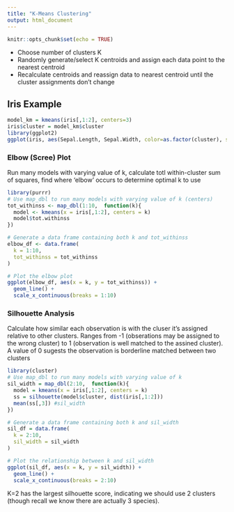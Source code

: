 ---
title: "K-Means Clustering"
output: html_document
---

```{r setup, include=FALSE}
knitr::opts_chunk$set(echo = TRUE)
```

* Choose number of clusters K 
* Randomly generate/select K centroids and assign each data point to the nearest centroid
* Recalculate centroids and reassign data to nearest centroid until the cluster assignments don't change

## Iris Example
```{r}
model_km = kmeans(iris[,1:2], centers=3)
iris$cluster = model_km$cluster
library(ggplot2)
ggplot(iris, aes(Sepal.Length, Sepal.Width, color=as.factor(cluster), shape=Species)) + geom_point(size=2) + theme(legend.title = element_blank())
```

### Elbow (Scree) Plot
Run many models with varying value of k, calculate totl within-cluster sum of squares, find where 'elbow' occurs to determine optimal k to use
```{r}
library(purrr)
# Use map_dbl to run many models with varying value of k (centers)
tot_withinss <- map_dbl(1:10,  function(k){
  model <- kmeans(x = iris[,1:2], centers = k)
  model$tot.withinss
})

# Generate a data frame containing both k and tot_withinss
elbow_df <- data.frame(
  k = 1:10,
  tot_withinss = tot_withinss
)

# Plot the elbow plot
ggplot(elbow_df, aes(x = k, y = tot_withinss)) +
  geom_line() +
  scale_x_continuous(breaks = 1:10)
```

### Silhouette Analysis
Calculate how similar each observation is with the cluser it's assigned relative to other clusters.  Ranges from -1 (obserations may be assigned to the wrong cluster) to 1 (observation is well matched to the assined cluster).  A value of 0 sugests the observation is borderline matched between two clusters
```{r}
library(cluster)
# Use map_dbl to run many models with varying value of k
sil_width = map_dbl(2:10,  function(k){
  model = kmeans(x = iris[,1:2], centers = k)
  ss = silhouette(model$cluster, dist(iris[,1:2]))
  mean(ss[,3]) #sil_width
})

# Generate a data frame containing both k and sil_width
sil_df = data.frame(
  k = 2:10,
  sil_width = sil_width
)

# Plot the relationship between k and sil_width
ggplot(sil_df, aes(x = k, y = sil_width)) +
  geom_line() +
  scale_x_continuous(breaks = 2:10)
```

K=2 has the largest silhouette score, indicating we should use 2 clusters (though recall we know there are actually 3 species).




